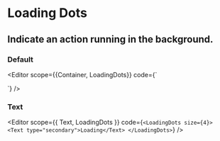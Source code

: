 
<Spacer y={0.6} />

# Loading Dots

<Spacer y={0.8} />

## Indicate an action running in the background.

<Spacer y={2} />

### Default

<Editor 
  scope={{Container, LoadingDots}}
  code={`
<Container>
  <Container>
    <LoadingDots />
  </Container>

  <Container>
    <LoadingDots size={4} />
  </Container>
</Container>
`} />

<Spacer y={2} />

### Text

<Editor
  scope={{ Text, LoadingDots }}
  code={`
<LoadingDots size={4}>
  <Text type="secondary">Loading</Text>
</LoadingDots>
`}
/>

<Spacer y={2} />
